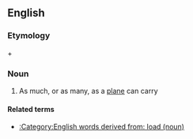 ==English==

===Etymology===
{{derv|en|plane}} + {{derv|en|load|pos=noun}}

===Noun===
{{en-noun}}

# As much, or as many, as a [[plane]] can carry

====Related terms====
* [[:Category:English words derived from: load (noun)]]